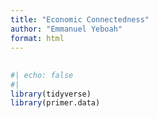 ```yaml
---
title: "Economic Connectedness"
author: "Emmanuel Yeboah"
format: html
---
```


## 

```r
#| echo: false
#|
library(tidyverse)
library(primer.data)
```

```r

```
